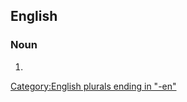==English==

===Noun===
{{head|en|noun form}}

# {{plural of|businesswoman|lang=en}}

[[Category:English plurals ending in "-en"]]